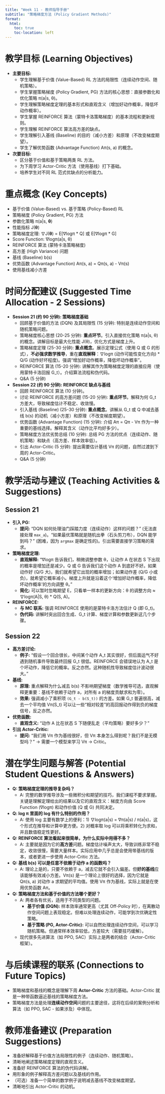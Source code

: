 ```yaml
---
title: "Week 11 - 教师指导手册"
subtitle: "策略梯度方法 (Policy Gradient Methods)"
format:
  html:
    toc: true
    toc-location: left
---
```


# 教学目标 (Learning Objectives)

*   **主要目标:**
    *   学生理解基于价值 (Value-Based) RL 方法的局限性（连续动作空间、随机策略）。
    *   学生掌握策略梯度 (Policy Gradient, PG) 方法的核心思想：直接参数化和优化策略 π(a|s, θ)。
    *   学生理解策略梯度定理的基本形式和直观含义（增加好动作概率，降低坏动作概率）。
    *   学生掌握 REINFORCE 算法（蒙特卡洛策略梯度）的基本流程和更新规则。
    *   学生理解 REINFORCE 算法高方差的缺点。
    *   学生理解引入基线 (Baseline) 的目的（减小方差）和原理（不改变梯度期望）。
    *   学生了解优势函数 (Advantage Function) Aπ(s, a) 的概念。
*   **次要目标:**
    *   区分基于价值和基于策略两类 RL 方法。
    *   为下周学习 Actor-Critic 方法（使用基线）打下基础。
    *   培养学生对不同 RL 范式优缺点的分析能力。

# 重点概念 (Key Concepts)

*   基于价值 (Value-Based) vs. 基于策略 (Policy-Based) RL
*   策略梯度 (Policy Gradient, PG) 方法
*   参数化策略 π(a|s, **θ**)
*   性能指标 J(**θ**)
*   策略梯度定理: ∇J(**θ**) = E[∇logπ * Q] 或 E[∇logπ * G]
*   Score Function: ∇logπ(a|s, θ)
*   REINFORCE 算法 (蒙特卡洛策略梯度)
*   高方差 (High Variance) 问题
*   基线 (Baseline) b(s)
*   优势函数 (Advantage Function) Aπ(s, a) = Qπ(s, a) - Vπ(s)
*   使用基线减小方差

# 时间分配建议 (Suggested Time Allocation - 2 Sessions)

*   **Session 21 (约 90 分钟): 策略梯度基础**
    *   回顾基于价值的方法 (DQN) 及其局限性 (15 分钟): 特别是连续动作空间和随机策略问题。
    *   策略梯度核心思想 (20-25 分钟): **重点环节**。引入直接优化策略 π(a|s, θ) 的概念。讲解目标是最大化性能 J(θ)，优化方式是梯度上升。
    *   策略梯度定理 (25-30 分钟): **重点概念**。展示定理公式（使用 Q 或 G 的形式），**不必强求数学推导**，重在**直观解释**：∇logπ (动作可能性变化方向) * Q/G (动作好坏程度)。强调“增加好动作概率，降低坏动作概率”。
    *   REINFORCE 算法 (15-20 分钟): 讲解其作为策略梯度定理的直接应用（使用蒙特卡洛回报 G_t）。介绍算法流程和伪代码。
    *   Q&A (5 分钟)
*   **Session 22 (约 90 分钟): REINFORCE 缺点与基线**
    *   回顾 REINFORCE 算法 (10 分钟)。
    *   讨论 REINFORCE 的高方差问题 (15-20 分钟): **重点环节**。解释为何 G_t 方差大，导致梯度估计不稳定、收敛慢。
    *   引入基线 (Baseline) (25-30 分钟): **重点概念**。讲解从 G_t 或 Q 中减去基线 b(s) 的动机（减小方差）和原理（不改变梯度期望）。
    *   优势函数 (Advantage Function) (15 分钟): 介绍 Aπ = Qπ - Vπ 作为一种重要的基线选择。解释其含义（动作比平均好多少）。
    *   策略梯度方法优劣势总结 (10 分钟): 总结 PG 方法的优点（连续动作、随机策略）和缺点（高方差、样本效率低）。
    *   引出 Actor-Critic (5 分钟): 提出需要估计基线 Vπ 的问题，自然过渡到下周的 Actor-Critic。
    *   Q&A (5 分钟)

# 教学活动与建议 (Teaching Activities & Suggestions)

## Session 21

*   **引入 PG:**
    *   **提问:** “DQN 如何处理油门踩踏力度（连续动作）这样的问题？” (无法直接处理 `max_a`)。“如果最优策略就是随机出拳（石头剪刀布），DQN 能学到吗？” (困难，因为 `argmax` 是确定性的)。引出需要直接学习策略的需求。
*   **策略梯度定理:**
    *   **直观解释:** “∇logπ 告诉我们，稍微调整参数 θ，让动作 A 在状态 S 下出现的概率是增加还是减少。Q 或 G 告诉我们这个动作 A 到底好不好。如果动作好 (Q/G 大)，我们就希望它出现的概率增加；如果动作差 (Q/G 小或负)，就希望它概率减小。梯度上升就是沿着这个‘增加好动作概率，降低坏动作概率’的方向调整 θ。”
    *   **简化:** 可以暂时忽略期望 E，只看单一样本的更新方向：θ 的调整方向 ≈ ∇logπ(A|S, θ) * Q(S, A)。
*   **REINFORCE:**
    *   **与 MC 联系:** 强调 REINFORCE 使用的是蒙特卡洛方法估计 Q (即 G_t)。
    *   **伪代码:** 讲解时突出回合生成、G_t 计算、梯度计算和参数更新这几个步骤。

## Session 22

*   **高方差讨论:**
    *   **例子:** “假设一个回合很长，中间某个动作 A_t 其实很好，但后面运气不好遇到随机事件导致最终回报 G_t 很低。REINFORCE 会错误地认为 A_t 是个坏动作，降低它的概率。反之亦然。这种随机性导致梯度估计波动很大。”
*   **基线:**
    *   **原理:** 重点解释为什么减去 b(s) 不影响期望梯度（数学推导可选，直观解释更重要：基线不依赖于动作 a，对所有 a 的梯度贡献求和为零）。
    *   **效果:** 强调减小了乘积项 `(G_t - b(S_t))` 的方差。如果 G_t 普遍很高，减去一个平均值 Vπ(S_t) 可以让一些“相对较差”的高回报动作得到负的梯度信号，反之亦然。
*   **优势函数:**
    *   **直观含义:** “动作 A 比在状态 S 下随便乱走（平均策略）要好多少？”
*   **引出 Actor-Critic:**
    *   **提问:** “我们用 Vπ 作为基线很好，但 Vπ 本身怎么得到呢？我们不是无模型吗？” → 需要一个模型来学习 Vπ → Critic。

# 潜在学生问题与解答 (Potential Student Questions & Answers)

*   **Q: 策略梯度定理的推导复杂吗？**
    *   A: 完整的数学推导涉及一些微积分和期望的技巧，我们课程不要求掌握。关键是理解定理给出的结果以及它的直观含义：梯度方向由 Score Function (∇logπ) 和动作价值 (Q 或 G) 共同决定。
*   **Q: log π 里面的 log 有什么特别的作用？**
    *   A: 使用 log 主要有数学上的便利：1) ∇logπ(a|s) = ∇π(a|s) / π(a|s)，这个形式在推导和计算中更方便。2) 对概率取 log 可以将乘积转化为求和，并且数值稳定性更好。
*   **Q: REINFORCE 算法看起来很简单，为什么实际中用得不多？**
    *   A: 主要就是因为它的**高方差**问题。梯度估计噪声太大，导致训练非常不稳定，收敛很慢，需要大量样本。实际应用中几乎总是会使用带基线的版本，或者更进一步使用 Actor-Critic 方法。
*   **Q: 基线 b(s) 可以是任意不依赖于动作 a 的函数吗？**
    *   A: 理论上是的，只要不依赖于 a，减去它就不会引入偏差。但**好的基线**应该能够有效减小方差。Vπ(s) 是一个理论上很好的选择，因为它就是 Qπ(s, a) 对动作 a 求期望的平均值。使用 Vπ 作为基线，实际上就是在使用优势函数 Aπ。
*   **Q: 策略梯度方法和基于价值的方法哪个更好？**
    *   A: 两者各有优劣，适用于不同类型的问题。
        *   **基于价值 (DQN):** 样本效率通常更高（尤其 Off-Policy 时），在离散动作空间问题上表现稳定。但难以处理连续动作，可能学到次优确定性策略。
        *   **基于策略 (PG, Actor-Critic):** 可以自然处理连续动作空间，可以学习随机策略。但通常样本效率较低，方差较大（需要技巧缓解）。
    *   现代很多先进算法（如 PPO, SAC）实际上是两者的结合（Actor-Critic 框架）。

# 与后续课程的联系 (Connections to Future Topics)

*   策略梯度和基线的概念是理解下周 **Actor-Critic** 方法的基础。Actor-Critic 就是一种带函数逼近基线的策略梯度方法。
*   策略梯度方法是处理**连续动作空间**问题的主要途径，这将在后续的案例分析和算法（如 PPO, SAC - 如果涉及）中体现。

# 教师准备建议 (Preparation Suggestions)

*   准备好解释基于价值方法局限性的例子（连续动作、随机策略）。
*   清晰地阐述策略梯度定理的直观含义。
*   准备好 REINFORCE 算法的伪代码讲解。
*   用形象的例子解释高方差问题以及基线的作用。
*   （可选）准备一个简单的数学例子说明减去基线不改变梯度期望。
*   清晰地引出 Actor-Critic 的动机。